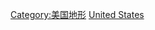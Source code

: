 {{Commonscat|Volcanoes of the United States}}

[[Category:美国地形|Category:美国地形]]
[[Category:北美洲各国火山|United States]]